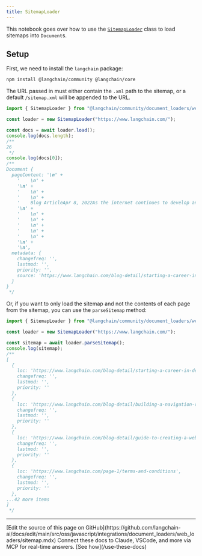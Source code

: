 ```yaml
---
title: SitemapLoader
---
```


This notebook goes over how to use the [`SitemapLoader`](https://api.js.langchain.com/classes/_langchain_community.document_loaders_web_sitemap.SitemapLoader.html) class to load sitemaps into `Document`s.

## Setup

First, we need to install the `langchain` package:

```bash npm
npm install @langchain/community @langchain/core
```

The URL passed in must either contain the `.xml` path to the sitemap, or a default `/sitemap.xml` will be appended to the URL.

```typescript
import { SitemapLoader } from "@langchain/community/document_loaders/web/sitemap";

const loader = new SitemapLoader("https://www.langchain.com/");

const docs = await loader.load();
console.log(docs.length);
/**
26
 */
console.log(docs[0]);
/**
Document {
  pageContent: '\n' +
    '    \n' +
    '\n' +
    '    \n' +
    '    \n' +
    '    Blog ArticleApr 8, 2022As the internet continues to develop and grow exponentially, jobs related to the industry do too, particularly those that relate to web design and development. The prediction is that by 2029, the job outlook for these two fields will grow by 8%—significantly faster than average. Whether you’re seeking salaried employment or aiming to work in a freelance capacity, a career in web design can offer a variety of employment arrangements, competitive salaries, and opportunities to utilize both technical and creative skill sets.What does a career in web design involve?A career in website design can involve the design, creation, and coding of a range of website types. Other tasks will typically include liaising with clients and discussing website specifications, incorporating feedback, working on graphic design and image editing, and enabling multimedia features such as audio and video.  Requiring a range of creative and technical skills, web designers may be involved in work across a range of industries, including software companies, IT consultancies, web design companies, corporate organizations, and more. In contrast with web developers, web designers tend to play a more creative role, crafting the overall vision and design of a site, and determining how to best incorporate the necessary functionality. However, there can be significant overlap between the roles.Full-stack, back-end, and front-end web developmentThe U.S. Bureau of Labor Statistics (BLS) Occupational Outlook Handbook tends to group web developers and digital designers into one category. However, they define them separately, stating that web developers create and maintain websites and are responsible for the technical aspects including performance and capacity.  Web or digital designers, on the other hand, are responsible for the look and functionality of websites and interfaces. They develop, create, and test the layout, functions, and navigation for usability. Web developers can focus on the back-end, front-end, or full-stack development, and typically utilize a range of programming languages, libraries, and frameworks to do so. Web designers may work more closely with front-end engineers to establish the user-end functionality and appearance of a site.Are web designers in demand in 2022?In our ever-increasingly digital environment, there is a constant need for websites—and therefore for web designers and developers. With 17.4 billion websites in existence as of January 2020, the demand for web developers is only expected to rise.Web designers with significant coding experience are typically in higher demand, and can usually expect a higher salary. Like all jobs, there are likely to be a range of opportunities, some of which are better paid than others. But certain skill sets are basic to web design, most of which are key to how to become a web designer in 2022.const removeHiddenBreakpointLayers = function ie(e){function t(){for(let{hash:r,mediaQuery:i}of e){if(!i)continue;if(window.matchMedia(i).matches)return r}return e[0]?.hash}let o=t();if(o)for(let r of document.querySelectorAll(".hidden-"+o))r.parentNode?.removeChild(r);for(let r of document.querySelectorAll(".ssr-variant")){for(;r.firstChild;)r.parentNode?.insertBefore(r.firstChild,r);r.parentNode?.removeChild(r)}for(let r of document.querySelectorAll("[data-framer-original-sizes]")){let i=r.getAttribute("data-framer-original-sizes");i===""?r.removeAttribute("sizes"):r.setAttribute("sizes",i),r.removeAttribute("data-framer-original-sizes")}};removeHiddenBreakpointLayers([{"hash":"1ksv3g6"}])\n' +
    '\n' +
    '    \n' +
    '    \n' +
    '    \n' +
    '    \n' +
    '    \n' +
    '\n' +
    '\n',
  metadata: {
    changefreq: '',
    lastmod: '',
    priority: '',
    source: 'https://www.langchain.com/blog-detail/starting-a-career-in-design'
  }
}
 */
```

Or, if you want to only load the sitemap and not the contents of each page from the sitemap, you can use the `parseSitemap` method:

```typescript
import { SitemapLoader } from "@langchain/community/document_loaders/web/sitemap";

const loader = new SitemapLoader("https://www.langchain.com/");

const sitemap = await loader.parseSitemap();
console.log(sitemap);
/**
[
  {
    loc: 'https://www.langchain.com/blog-detail/starting-a-career-in-design',
    changefreq: '',
    lastmod: '',
    priority: ''
  },
  {
    loc: 'https://www.langchain.com/blog-detail/building-a-navigation-component',
    changefreq: '',
    lastmod: '',
    priority: ''
  },
  {
    loc: 'https://www.langchain.com/blog-detail/guide-to-creating-a-website',
    changefreq: '',
    lastmod: '',
    priority: ''
  },
  {
    loc: 'https://www.langchain.com/page-1/terms-and-conditions',
    changefreq: '',
    lastmod: '',
    priority: ''
  },
...42 more items
]
 */
```

---

<Callout icon="pen-to-square" iconType="regular">
    [Edit the source of this page on GitHub](https://github.com/langchain-ai/docs/edit/main/src/oss/javascript/integrations/document_loaders/web_loaders/sitemap.mdx)
</Callout>
<Tip icon="terminal" iconType="regular">
    Connect these docs to Claude, VSCode, and more via MCP for    real-time answers. [See how](/use-these-docs)
</Tip>
